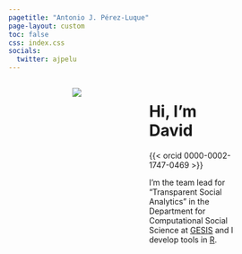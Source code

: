 ```yaml
---
pagetitle: "Antonio J. Pérez-Luque"
page-layout: custom
toc: false
css: index.css
socials:
  twitter: ajpelu
---
```



:::: {.columns}

::: {.column .col-v-center width="20%"}
:::

::: {.column .col-v-center width="25%"}
::: {.portrait}
![](images/yo.jpg)
:::
:::

::: {.column .col-v-center width="35%"}

# Hi, I'm David

::: {.david-intro}

:::{.socials}

{{< orcid 0000-0002-1747-0469 >}}
:::

I’m the team lead for “Transparent Social Analytics” in the Department for Computational Social Science at [GESIS](https://www.gesis.org/en/institute/departments/computational-social-science) and 
I develop tools in [R](https://r-project.org/).


:::
:::

::: {.column .col-v-center width="15%"}
:::

::::

